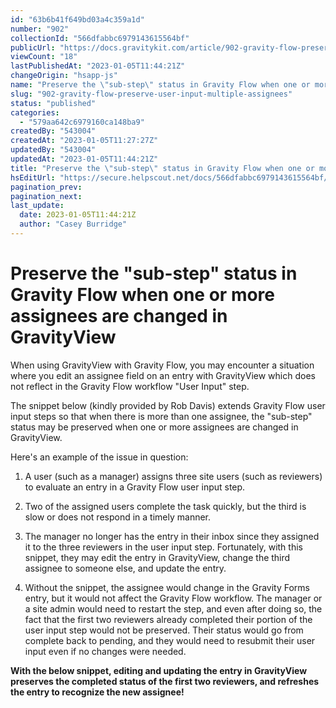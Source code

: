 ```yaml
---
id: "63b6b41f649bd03a4c359a1d"
number: "902"
collectionId: "566dfabbc6979143615564bf"
publicUrl: "https://docs.gravitykit.com/article/902-gravity-flow-preserve-user-input-multiple-assignees"
viewCount: "18"
lastPublishedAt: "2023-01-05T11:44:21Z"
changeOrigin: "hsapp-js"
name: "Preserve the \"sub-step\" status in Gravity Flow when one or more assignees are changed in GravityView"
slug: "902-gravity-flow-preserve-user-input-multiple-assignees"
status: "published"
categories: 
  - "579aa642c6979160ca148ba9"
createdBy: "543004"
createdAt: "2023-01-05T11:27:27Z"
updatedBy: "543004"
updatedAt: "2023-01-05T11:44:21Z"
title: "Preserve the \"sub-step\" status in Gravity Flow when one or more assignees are changed in GravityView"
hsEditUrl: "https://secure.helpscout.net/docs/566dfabbc6979143615564bf/article/63b6b41f649bd03a4c359a1d"
pagination_prev: 
pagination_next: 
last_update:
  date: 2023-01-05T11:44:21Z
  author: "Casey Burridge"
---
```


# Preserve the "sub-step" status in Gravity Flow when one or more assignees are changed in GravityView

When using GravityView with Gravity Flow, you may encounter a situation where you edit an assignee field on an entry with GravityView which does not reflect in the Gravity Flow workflow "User Input" step.

The snippet below (kindly provided by Rob Davis) extends Gravity Flow user input steps so that when there is more than one assignee, the "sub-step" status may be preserved when one or more assignees are changed in GravityView.

Here's an example of the issue in question:

1. A user (such as a manager) assigns three site users (such as reviewers) to evaluate an entry in a Gravity Flow user input step.

2. Two of the assigned users complete the task quickly, but the third is slow or does not respond in a timely manner.

3. The manager no longer has the entry in their inbox since they assigned it to the three reviewers in the user input step. Fortunately, with this snippet, they may edit the entry in GravityView, change the third assignee to someone else, and update the entry.

4. Without the snippet, the assignee would change in the Gravity Forms entry, but it would not affect the Gravity Flow workflow. The manager or a site admin would need to restart the step, and even after doing so, the fact that the first two reviewers already completed their portion of the user input step would not be preserved. Their status would go from complete back to pending, and they would need to resubmit their user input even if no changes were needed.

**With the below snippet, editing and updating the entry in GravityView preserves the completed status of the first two reviewers, and refreshes the entry to recognize the new assignee!**

<script src="https://gist.github.com/zackkatz/387513c4805a8a7891dad7ffde24b0c9.js" type="text/javascript"></script>